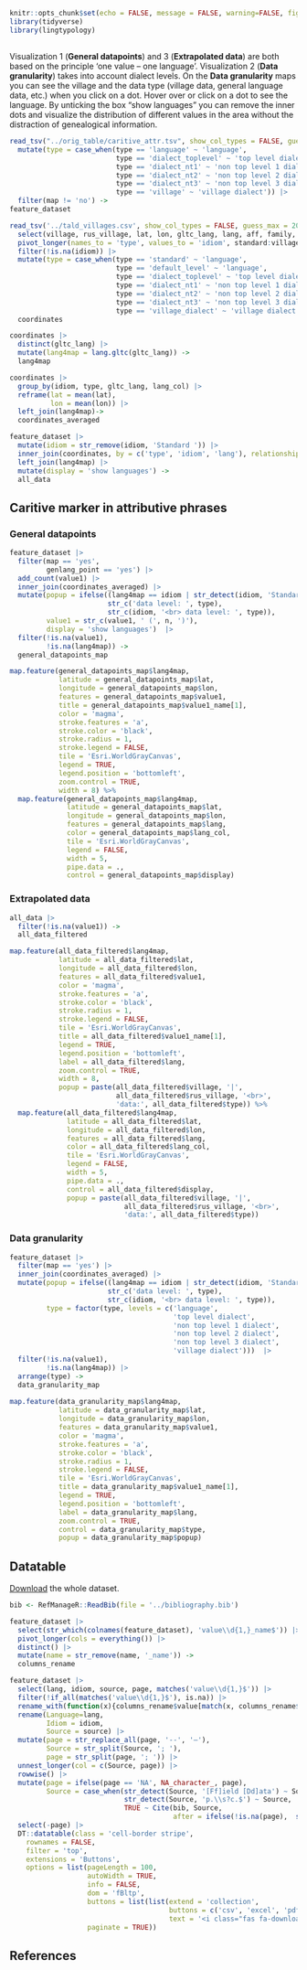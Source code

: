 

```r
knitr::opts_chunk$set(echo = FALSE, message = FALSE, warning=FALSE, fig.width = 9.5)
library(tidyverse)
library(lingtypology)
```

## {-}

Visualization 1 (**General datapoints**) and 3 (**Extrapolated data**) are both based on the principle 'one value – one language'. Visualization 2 (**Data granularity**) takes into account dialect levels. On the **Data granularity** maps you can see the village and the data type (village data, general language data, etc.) when you click on a dot. Hover over or click on a dot to see the language. By unticking the box “show languages” you can remove the inner dots and visualize the distribution of different values in the area without the distraction of genealogical information.

```r

read_tsv("../orig_table/caritive_attr.tsv", show_col_types = FALSE, guess_max = 2000) |>
  mutate(type = case_when(type == 'language' ~ 'language',
                          type == 'dialect_toplevel' ~ 'top level dialect',
                          type == 'dialect_nt1' ~ 'non top level 1 dialect',
                          type == 'dialect_nt2' ~ 'non top level 2 dialect',
                          type == 'dialect_nt3' ~ 'non top level 3 dialect',
                          type == 'village' ~ 'village dialect')) |> 
  filter(map != 'no') ->
feature_dataset

read_tsv('../tald_villages.csv', show_col_types = FALSE, guess_max = 2000)  |>
  select(village, rus_village, lat, lon, gltc_lang, lang, aff, family, standard, default_level, dialect_toplevel, dialect_nt1, dialect_nt2, dialect_nt3, village_dialect, lang_col, aff_col) |> 
  pivot_longer(names_to = 'type', values_to = 'idiom', standard:village_dialect) |> 
  filter(!is.na(idiom)) |> 
  mutate(type = case_when(type == 'standard' ~ 'language',
                          type == 'default_level' ~ 'language',
                          type == 'dialect_toplevel' ~ 'top level dialect',
                          type == 'dialect_nt1' ~ 'non top level 1 dialect',
                          type == 'dialect_nt2' ~ 'non top level 2 dialect',
                          type == 'dialect_nt3' ~ 'non top level 3 dialect',
                          type == 'village_dialect' ~ 'village dialect')) ->
  coordinates

coordinates |> 
  distinct(gltc_lang) |> 
  mutate(lang4map = lang.gltc(gltc_lang)) ->
  lang4map

coordinates |> 
  group_by(idiom, type, gltc_lang, lang_col) |> 
  reframe(lat = mean(lat), 
          lon = mean(lon)) |> 
  left_join(lang4map)->
  coordinates_averaged

feature_dataset |> 
  mutate(idiom = str_remove(idiom, 'Standard ')) |> 
  inner_join(coordinates, by = c('type', 'idiom', 'lang'), relationship = 'many-to-many') |> 
  left_join(lang4map) |> 
  mutate(display = 'show languages') ->
  all_data
```

## Caritive marker in attributive phrases{.tabset .tabset-fade .tabset-pills #m1} 
    
### General datapoints {-}

```r
feature_dataset |> 
  filter(map == 'yes',
         genlang_point == 'yes') |>
  add_count(value1) |> 
  inner_join(coordinates_averaged) |> 
  mutate(popup = ifelse((lang4map == idiom | str_detect(idiom, 'Standard')), 
                        str_c('data level: ', type),
                        str_c(idiom, '<br> data level: ', type)),
         value1 = str_c(value1, ' (', n, ')'),
         display = 'show languages')  |> 
  filter(!is.na(value1),
         !is.na(lang4map)) ->
  general_datapoints_map

map.feature(general_datapoints_map$lang4map,
            latitude = general_datapoints_map$lat,
            longitude = general_datapoints_map$lon,
            features = general_datapoints_map$value1,
            title = general_datapoints_map$value1_name[1],
            color = 'magma',
            stroke.features = 'a',
            stroke.color = 'black',
            stroke.radius = 1,
            stroke.legend = FALSE,
            tile = 'Esri.WorldGrayCanvas',
            legend = TRUE,
            legend.position = 'bottomleft', 
            zoom.control = TRUE,
            width = 8) %>% 
  map.feature(general_datapoints_map$lang4map,
              latitude = general_datapoints_map$lat,
              longitude = general_datapoints_map$lon,
              features = general_datapoints_map$lang,
              color = general_datapoints_map$lang_col,
              tile = 'Esri.WorldGrayCanvas',
              legend = FALSE,
              width = 5,
              pipe.data = .,
              control = general_datapoints_map$display)
```

### Extrapolated data {-}

```r
all_data |> 
  filter(!is.na(value1)) ->
  all_data_filtered

map.feature(all_data_filtered$lang4map,
            latitude = all_data_filtered$lat, 
            longitude = all_data_filtered$lon,
            features = all_data_filtered$value1,
            color = 'magma',
            stroke.features = 'a',
            stroke.color = 'black',
            stroke.radius = 1,
            stroke.legend = FALSE,
            tile = 'Esri.WorldGrayCanvas',
            title = all_data_filtered$value1_name[1],
            legend = TRUE,
            legend.position = 'bottomleft', 
            label = all_data_filtered$lang,
            zoom.control = TRUE,
            width = 8,
            popup = paste(all_data_filtered$village, '|',
                          all_data_filtered$rus_village, '<br>',
                          'data:', all_data_filtered$type)) %>% 
  map.feature(all_data_filtered$lang4map,
              latitude = all_data_filtered$lat,
              longitude = all_data_filtered$lon,
              features = all_data_filtered$lang,
              color = all_data_filtered$lang_col,
              tile = 'Esri.WorldGrayCanvas',
              legend = FALSE,
              width = 5,
              pipe.data = .,
              control = all_data_filtered$display,
              popup = paste(all_data_filtered$village, '|',
                            all_data_filtered$rus_village, '<br>',
                            'data:', all_data_filtered$type))
```

### Data granularity {-}

```r
feature_dataset |> 
  filter(map == 'yes') |> 
  inner_join(coordinates_averaged) |> 
  mutate(popup = ifelse((lang4map == idiom | str_detect(idiom, 'Standard')), 
                        str_c('data level: ', type),
                        str_c(idiom, '<br> data level: ', type)),
         type = factor(type, levels = c('language', 
                                        'top level dialect',
                                        'non top level 1 dialect',
                                        'non top level 2 dialect',
                                        'non top level 3 dialect',
                                        'village dialect')))  |> 
  filter(!is.na(value1),
         !is.na(lang4map)) |> 
  arrange(type) ->
  data_granularity_map
  
map.feature(data_granularity_map$lang4map,
            latitude = data_granularity_map$lat, 
            longitude = data_granularity_map$lon,
            features = data_granularity_map$value1,
            color = 'magma',
            stroke.features = 'a',
            stroke.color = 'black',
            stroke.radius = 1,
            stroke.legend = FALSE,
            tile = 'Esri.WorldGrayCanvas',
            title = data_granularity_map$value1_name[1],
            legend = TRUE,
            legend.position = 'bottomleft', 
            label = data_granularity_map$lang,
            zoom.control = TRUE,
            control = data_granularity_map$type,
            popup = data_granularity_map$popup)
```


    


## Datatable

[Download](https://raw.githubusercontent.com/LingConLab/TALD/master/data/orig_table/caritive_attr.tsv) the whole dataset.

```r
bib <- RefManageR::ReadBib(file = '../bibliography.bib')

feature_dataset |> 
  select(str_which(colnames(feature_dataset), 'value\\d{1,}_name$')) |> 
  pivot_longer(cols = everything()) |> 
  distinct() |>  
  mutate(name = str_remove(name, '_name')) ->
  columns_rename

feature_dataset |> 
  select(lang, idiom, source, page, matches('value\\d{1,}$')) |> 
  filter(!if_all(matches('value\\d{1,}$'), is.na)) |> 
  rename_with(function(x){columns_rename$value[match(x, columns_rename$name)]}, matches('value\\d{1,}$'))  |> 
  rename(Language=lang, 
         Idiom = idiom,
         Source = source) |> 
  mutate(page = str_replace_all(page, '--', '–'),
         Source = str_split(Source, '; '),
         page = str_split(page, '; ')) |> 
  unnest_longer(col = c(Source, page)) |> 
  rowwise() |> 
  mutate(page = ifelse(page == 'NA', NA_character_, page),
         Source = case_when(str_detect(Source, '[Ff]ield [Dd]ata') ~ Source,
                            str_detect(Source, 'p.\\s?c.$') ~ Source,
                            TRUE ~ Cite(bib, Source, 
                                        after = ifelse(!is.na(page),  str_c(': ', page), '')))) |> 
  select(-page) |> 
  DT::datatable(class = 'cell-border stripe', 
    rownames = FALSE, 
    filter = 'top', 
    extensions = 'Buttons',
    options = list(pageLength = 100, 
                   autoWidth = TRUE, 
                   info = FALSE,
                   dom = 'fBltp',
                   buttons = list(list(extend = 'collection',
                                       buttons = c('csv', 'excel', 'pdf'),
                                       text = '<i class="fas fa-download"></i>')),
                   paginate = TRUE))
```

## References {-}


